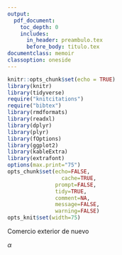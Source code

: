 ```yaml
---
output:
  pdf_document: 
    toc_depth: 0
    includes:
      in_header: preambulo.tex
      before_body: titulo.tex
documentclass: memoir
classoption: oneside
---
```


```r
knitr::opts_chunk$set(echo = TRUE)
library(knitr)
library(tidyverse)
require("knitcitations")
require("bibtex")
library(rmdformats)
library(readxl)
library(dplyr)
library(plyr)
library(fOptions)
library(ggplot2)
library(kableExtra)
library(extrafont)
options(max.print="75")
opts_chunk$set(echo=FALSE,
	             cache=TRUE,
               prompt=FALSE,
               tidy=TRUE,
               comment=NA,
               message=FALSE,
               warning=FALSE)
opts_knit$set(width=75)

```

\fancyhead[LE,RO]{\slshape \rightmark}
\fancyhead[LO,RE]{\slshape \leftmark}
\lhead{CA-409 Distribución de Pérdidas}
\rhead{\thepage}
\fancyfoot[C]{\thepage}

\tableofcontents*

\newpage
\chapter{Bitácora 1}

\section{Objetivo General:}

Comercio exterior de nuevo

$\alpha$



\section{Objetivos Específicos:}
 \begin{itemize} 
 \item Dormir
 \item holis daniiii

\item Culiar \citep{pinga}

\end{itemize}




\printbibliography
